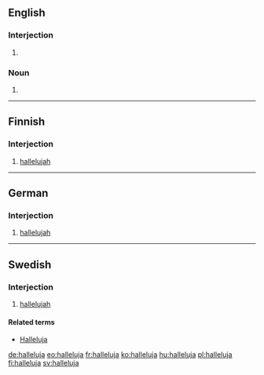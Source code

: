 {{also|Halleluja}}
==English==

===Interjection===
{{en-interj}}

# {{alternative spelling of|hallelujah}}

===Noun===
{{en-noun}}

# {{alternative spelling of|hallelujah}}

----

==Finnish==

===Interjection===
{{fi-int}}

# [[hallelujah]]

----

==German==

===Interjection===
{{head|de|interjection}}

# [[hallelujah]]

----

==Swedish==

===Interjection===

# [[hallelujah]]

====Related terms====
* [[Halleluja#German|Halleluja]]

[[de:halleluja]]
[[eo:halleluja]]
[[fr:halleluja]]
[[ko:halleluja]]
[[hu:halleluja]]
[[pl:halleluja]]
[[fi:halleluja]]
[[sv:halleluja]]